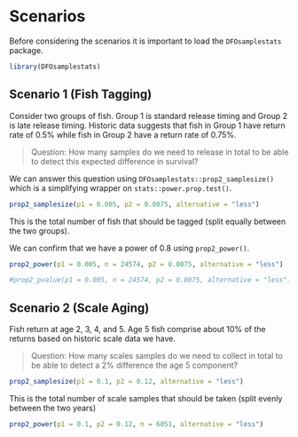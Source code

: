 # Scenarios

Before considering the scenarios it is important to load the `DFOsamplestats` package.

```r
library(DFOsamplestats)
```

## Scenario 1 (Fish Tagging)

Consider two groups of fish. Group 1 is standard release timing and Group 2 is late release timing.
Historic data suggests that fish in Group 1 have return rate of 0.5% while fish in Group 2 have a return rate of 0.75%.

> Question: How many samples do we need to release in total to be able to detect this expected difference in survival?

We can answer this question using `DFOsamplestats::prop2_samplesize()` which is a simplifying wrapper on `stats::power.prop.test()`.

```r
prop2_samplesize(p1 = 0.005, p2 = 0.0075, alternative = "less")
```
This is the total number of fish that should be tagged (split equally between the two groups).

We can confirm that we have a power of 0.8 using `prop2_power()`.

```r
prop2_power(p1 = 0.005, n = 24574, p2 = 0.0075, alternative = "less")
```

```r
#prop2_pvalue(p1 = 0.005, n = 24574, p2 = 0.0075, alternative = "less")
```


<!-- prop2_power_analysis(p1 = 0.005, n = 24574, p2 = 0.0075, alternative = "less") -->

## Scenario 2 (Scale Aging)

Fish return at age 2, 3, 4, and 5. Age 5 fish comprise about 10% of the returns based on historic scale data we have. 

> Question: How many scales samples do we need to collect in total to be able to detect a 2% difference the age 5 component?

```r
prop2_samplesize(p1 = 0.1, p2 = 0.12, alternative = "less")
```

This is the total number of scale samples that should be taken (split evenly between the two years)

```r
prop2_power(p1 = 0.1, p2 = 0.12, n = 6051, alternative = "less")
```

<!-- ### Scenario 3 (Age Proportions) -->

<!-- Base information: -->
<!-- Chinook return at 4 difference age classes -->
<!-- On average, Chinook are approximately: -->
<!-- 5% (2-yr old), 30% (3-yr), 50% (4-yr), and 15% (5-yr) -->
<!-- (males and females combined) -->

<!-- Questions: -->
<!-- How many scale (age) samples do we need to collect to confidently assert that our sample is representative of the true population age proportions? -->

<!-- Does the size of the population affect this (i.e. does the sample size different when one population sees an average return of 500 vs 10,000? -->

<!-- Can we pool age results across multiple years? Can we simply take an average? What are the considerations/caveats to this approach -->

<!-- Is the sample size smaller if there are less age classes? How do we factor this into sample size calculation? -->

